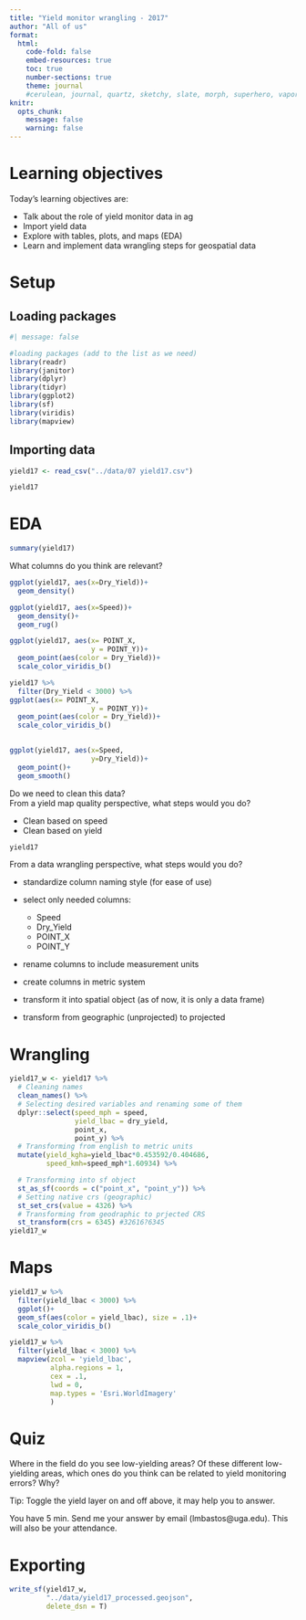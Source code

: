 ```yaml
---
title: "Yield monitor wrangling - 2017"
author: "All of us"
format:
  html:
    code-fold: false
    embed-resources: true
    toc: true
    number-sections: true
    theme: journal
    #cerulean, journal, quartz, sketchy, slate, morph, superhero, vapor
knitr: 
  opts_chunk: 
    message: false
    warning: false
---
```


# Learning objectives  
Today's learning objectives are:  

- Talk about the role of yield monitor data in ag  
- Import yield data  
- Explore with tables, plots, and maps (EDA)  
- Learn and implement data wrangling steps for geospatial data  

# Setup  
## Loading packages  
```r
#| message: false

#loading packages (add to the list as we need) 
library(readr)
library(janitor)
library(dplyr)
library(tidyr)
library(ggplot2)
library(sf)
library(viridis)
library(mapview)

```

## Importing data  
```r
yield17 <- read_csv("../data/07 yield17.csv")

yield17 

```

# EDA  
```r
summary(yield17) 
```

What columns do you think are relevant?  

```r
ggplot(yield17, aes(x=Dry_Yield))+
  geom_density()

```

```r
ggplot(yield17, aes(x=Speed))+
  geom_density()+
  geom_rug()

```

```r
ggplot(yield17, aes(x= POINT_X,
                    y = POINT_Y))+
  geom_point(aes(color = Dry_Yield))+
  scale_color_viridis_b()

```

```r
yield17 %>% 
  filter(Dry_Yield < 3000) %>% 
ggplot(aes(x= POINT_X,
                    y = POINT_Y))+
  geom_point(aes(color = Dry_Yield))+
  scale_color_viridis_b()
  

```

```r
ggplot(yield17, aes(x=Speed, 
                    y=Dry_Yield))+
  geom_point()+
  geom_smooth()

```
Do we need to clean this data?  
From a yield map quality perspective, what steps would you do?  

- Clean based on speed  
- Clean based on yield  

```r
yield17
```

From a data wrangling perspective, what steps would you do?  

- standardize column naming style (for ease of use)  
- select only needed columns:  

  - Speed  
  - Dry_Yield  
  - POINT_X  
  - POINT_Y  

- rename columns to include measurement units  
- create columns in metric system  
- transform it into spatial object (as of now, it is only a data frame)  
- transform from geographic (unprojected) to projected  

# Wrangling  
```r
yield17_w <- yield17 %>% 
  # Cleaning names
  clean_names() %>% 
  # Selecting desired variables and renaming some of them
  dplyr::select(speed_mph = speed,
                yield_lbac = dry_yield,
                point_x,
                point_y) %>% 
  # Transforming from english to metric units
  mutate(yield_kgha=yield_lbac*0.453592/0.404686,
         speed_kmh=speed_mph*1.60934) %>% 

  # Transforming into sf object
  st_as_sf(coords = c("point_x", "point_y")) %>% 
  # Setting native crs (geographic)
  st_set_crs(value = 4326) %>% 
  # Transforming from geodraphic to prjected CRS
  st_transform(crs = 6345) #32616?6345
yield17_w

```

# Maps  
```r
yield17_w %>%
  filter(yield_lbac < 3000) %>%
  ggplot()+
  geom_sf(aes(color = yield_lbac), size = .1)+
  scale_color_viridis_b()

```

```r
yield17_w %>%
  filter(yield_lbac < 3000) %>% 
  mapview(zcol = 'yield_lbac',
          alpha.regions = 1,
          cex = .1,
          lwd = 0,
          map.types = 'Esri.WorldImagery'
          )

```

# Quiz  
Where in the field do you see low-yielding areas? Of these different low-yielding areas, which ones do you think can be related to yield monitoring errors? Why?  

Tip: Toggle the yield layer on and off above, it may help you to answer.  

You have 5 min. Send me your answer by email (lmbastos@uga.edu). This will also be your attendance.  



# Exporting  
```r
write_sf(yield17_w, 
         "../data/yield17_processed.geojson",
         delete_dsn = T)

```


